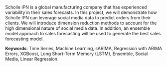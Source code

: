 
Scholle IPN is a global manufacturing company that has experienced variability in their sales forecasts. In this project, we will demonstrate how Scholle IPN can leverage social media data to predict orders from their clients.  We will introduce dimension reduction methods to account for the high dimensional nature of social media data.  In addition, an ensemble model approach to sales forecasting will be used to generate the best sales forecasting model.


\bigskip 
\bigskip
\bigskip

**Keywords**: Time Series, Machine Learning, sARIMA, Regression with ARIMA Errors, XGBoost, Long Short-Term Memory (LSTM), Ensemble, Social Media, Linear Regression.

\bigskip 
\bigskip
\bigskip

